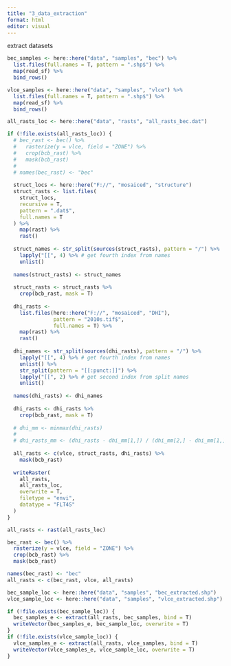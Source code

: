```yaml
---
title: "3_data_extraction"
format: html
editor: visual
---
```


extract datasets

```r
bec_samples <- here::here("data", "samples", "bec") %>%
  list.files(full.names = T, pattern = ".shp$") %>%
  map(read_sf) %>%
  bind_rows()

vlce_samples <- here::here("data", "samples", "vlce") %>%
  list.files(full.names = T, pattern = ".shp$") %>%
  map(read_sf) %>%
  bind_rows()
```

```r

all_rasts_loc <- here::here("data", "rasts", "all_rasts_bec.dat")

if (!file.exists(all_rasts_loc)) {
  # bec_rast <- bec() %>%
  #   rasterize(y = vlce, field = "ZONE") %>%
  #   crop(bcb_rast) %>%
  #   mask(bcb_rast)
  # 
  # names(bec_rast) <- "bec"
  
  struct_locs <- here::here("F://", "mosaiced", "structure")
  struct_rasts <- list.files(
    struct_locs,
    recursive = T,
    pattern = ".dat$",
    full.names = T
  ) %>%
    map(rast) %>%
    rast()
  
  struct_names <- str_split(sources(struct_rasts), pattern = "/") %>%
    lapply("[[", 4) %>% # get fourth index from names
    unlist()
  
  names(struct_rasts) <- struct_names
  
  struct_rasts <- struct_rasts %>%
    crop(bcb_rast, mask = T)
  
  dhi_rasts <-
    list.files(here::here("F://", "mosaiced", "DHI"),
               pattern = "2010s.tif$",
               full.names = T) %>%
    map(rast) %>%
    rast()
  
  dhi_names <- str_split(sources(dhi_rasts), pattern = "/") %>%
    lapply("[[", 4) %>% # get fourth index from names
    unlist() %>%
    str_split(pattern = "[[:punct:]]") %>%
    lapply("[[", 2) %>% # get second index from split names
    unlist()
  
  names(dhi_rasts) <- dhi_names
  
  dhi_rasts <- dhi_rasts %>%
    crop(bcb_rast, mask = T)
  
  # dhi_mm <- minmax(dhi_rasts)
  #
  # dhi_rasts_mm <- (dhi_rasts - dhi_mm[1,]) / (dhi_mm[2,] - dhi_mm[1,])
  
  all_rasts <- c(vlce, struct_rasts, dhi_rasts) %>%
    mask(bcb_rast)
  
  writeRaster(
    all_rasts,
    all_rasts_loc,
    overwrite = T,
    filetype = "envi",
    datatype = "FLT4S"
  )
}

all_rasts <- rast(all_rasts_loc)

bec_rast <- bec() %>%
  rasterize(y = vlce, field = "ZONE") %>%
  crop(bcb_rast) %>%
  mask(bcb_rast)

names(bec_rast) <- "bec"
all_rasts <- c(bec_rast, vlce, all_rasts)
```

```r
bec_sample_loc <- here::here("data", "samples", "bec_extracted.shp")
vlce_sample_loc <- here::here("data", "samples", "vlce_extracted.shp")

if (!file.exists(bec_sample_loc)) {
  bec_samples_e <- extract(all_rasts, bec_samples, bind = T)
  writeVector(bec_samples_e, bec_sample_loc, overwrite = T)
}
if (!file.exists(vlce_sample_loc)) {
  vlce_samples_e <- extract(all_rasts, vlce_samples, bind = T)
  writeVector(vlce_samples_e, vlce_sample_loc, overwrite = T)
}
```